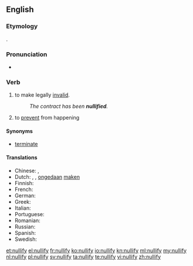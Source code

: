 ==English==

===Etymology===
{{suffix|null|ify}}.

===Pronunciation===
* {{audio|en-us-nullify.ogg|Audio (US)}}

===Verb===
{{en-verb|nullifies|nullifying|nullified}}

# {{transitive|legal}} to make legally [[invalid]].
#: ''The contract has been '''nullified'''.''
# to [[prevent]] from happening

====Synonyms====
* {{sense|to make legally invalid}} [[terminate]]

====Translations====
* Chinese: {{t|zh|使無效}}, {{t|zh|使无效}}
* Dutch: {{t+|nl|annuleren}}, {{t+|nl|vernietigen}}, [[ongedaan]] [[maken]]
* Finnish: {{t+|fi|mitätöidä}}
* French: {{t+|fr|annuler}}
* German: {{t+|de|annullieren}}
* Greek: {{t+|el|ακυρώνω|tr=akyróno}}
* Italian: {{t+|it|annullare}}
* Portuguese: {{t+|pt|anular}}
* Romanian: {{t+|ro|anula|alt=a anula}}
* Russian: {{t+|ru|аннулировать|tr=annulírovat’}}
* Spanish: {{t+|es|anular}}
* Swedish: {{t-|sv|omintetgöra}}

[[et:nullify]]
[[el:nullify]]
[[fr:nullify]]
[[ko:nullify]]
[[io:nullify]]
[[kn:nullify]]
[[ml:nullify]]
[[my:nullify]]
[[nl:nullify]]
[[pl:nullify]]
[[sv:nullify]]
[[ta:nullify]]
[[te:nullify]]
[[vi:nullify]]
[[zh:nullify]]